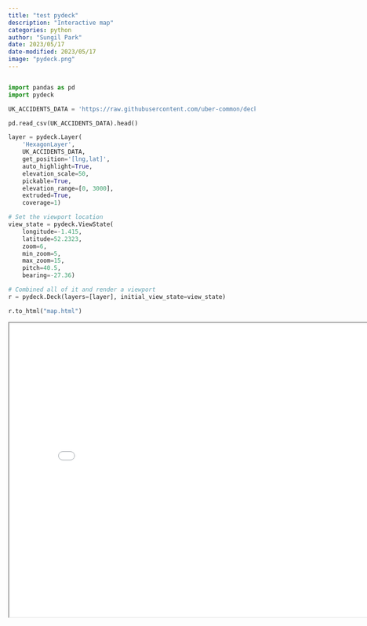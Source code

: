 ```yaml
---
title: "test pydeck"
description: "Interactive map"
categories: python
author: "Sungil Park"
date: 2023/05/17
date-modified: 2023/05/17
image: "pydeck.png"
---
```


```r
```

```python
import pandas as pd
import pydeck

UK_ACCIDENTS_DATA = 'https://raw.githubusercontent.com/uber-common/deck.gl-data/master/examples/3d-heatmap/heatmap-data.csv'

pd.read_csv(UK_ACCIDENTS_DATA).head()
```

```python
layer = pydeck.Layer(
    'HexagonLayer',
    UK_ACCIDENTS_DATA,
    get_position='[lng,lat]',
    auto_highlight=True,
    elevation_scale=50,
    pickable=True,
    elevation_range=[0, 3000],
    extruded=True,                 
    coverage=1)

# Set the viewport location
view_state = pydeck.ViewState(
    longitude=-1.415,
    latitude=52.2323,
    zoom=6,
    min_zoom=5,
    max_zoom=15,
    pitch=40.5,
    bearing=-27.36)

# Combined all of it and render a viewport
r = pydeck.Deck(layers=[layer], initial_view_state=view_state)

r.to_html("map.html")
```

<iframe src="map.html" width="800" height="600">

</iframe>
